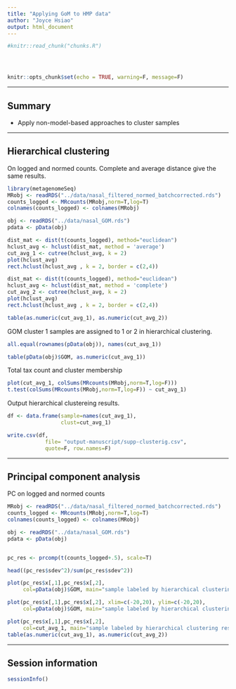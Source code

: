 ```yaml
---
title: "Applying GoM to HMP data"
author: "Joyce Hsiao"
output: html_document
---
```


<!-- The file analysis/chunks.R contains chunks that define default settings
shared across the workflowr files. -->
```r
#knitr::read_chunk("chunks.R")
```

<!-- Update knitr chunk options -->
```r
```

<!-- Insert the date the file was last updated -->
```r
```

<!-- Insert the code version (Git commit SHA1) if Git repository exists and R
 package git2r is installed -->
```r
```

```r
knitr::opts_chunk$set(echo = TRUE, warning=F, message=F)
```

---

## Summary

* Apply non-model-based approaches to cluster samples


---

## Hierarchical clustering

On logged and normed counts. Complete and average distance give the same results. 

```r
library(metagenomeSeq)
MRobj <- readRDS("../data/nasal_filtered_normed_batchcorrected.rds")
counts_logged <- MRcounts(MRobj,norm=T,log=T)
colnames(counts_logged) <- colnames(MRobj)

obj <- readRDS("../data/nasal_GOM.rds")
pdata <- pData(obj)

dist_mat <- dist(t(counts_logged), method="euclidean")
hclust_avg <- hclust(dist_mat, method = 'average')
cut_avg_1 <- cutree(hclust_avg, k = 2)
plot(hclust_avg)
rect.hclust(hclust_avg , k = 2, border = c(2,4))

dist_mat <- dist(t(counts_logged), method="euclidean")
hclust_avg <- hclust(dist_mat, method = 'complete')
cut_avg_2 <- cutree(hclust_avg, k = 2)
plot(hclust_avg)
rect.hclust(hclust_avg , k = 2, border = c(2,4))

table(as.numeric(cut_avg_1), as.numeric(cut_avg_2))
```


GOM cluster 1 samples are assigned to 1 or 2 in hierarchical clustering.

```r
all.equal(rownames(pData(obj)), names(cut_avg_1))

table(pData(obj)$GOM, as.numeric(cut_avg_1))
```


Total tax count and cluster membership

```r
plot(cut_avg_1, colSums(MRcounts(MRobj,norm=T,log=F)))
t.test(colSums(MRcounts(MRobj,norm=T,log=F)) ~ cut_avg_1)
```


Output hierarchical clustereing results.

```r
df <- data.frame(sample=names(cut_avg_1),
                 clust=cut_avg_1)

write.csv(df,
            file= "output-manuscript/supp-clusterig.csv",
            quote=F, row.names=F)
```



---

## Principal component analysis

PC on logged and normed counts 

```r
MRobj <- readRDS("../data/nasal_filtered_normed_batchcorrected.rds")
counts_logged <- MRcounts(MRobj,norm=T,log=T)
colnames(counts_logged) <- colnames(MRobj)

obj <- readRDS("../data/nasal_GOM.rds")
pdata <- pData(obj)


pc_res <- prcomp(t(counts_logged+.5), scale=T)

head((pc_res$sdev^2)/sum(pc_res$sdev^2))

plot(pc_res$x[,1],pc_res$x[,2],
     col=pData(obj)$GOM, main="sample labeled by hierarchical clustering results")  

plot(pc_res$x[,1],pc_res$x[,2], xlim=c(-20,20), ylim=c(-20,20),
     col=pData(obj)$GOM, main="sample labeled by hierarchical clustering results")  

plot(pc_res$x[,1],pc_res$x[,2],
     col=cut_avg_1, main="sample labeled by hierarchical clustering results")  
table(as.numeric(cut_avg_1), as.numeric(cut_avg_2))
```




---

## Session information

```r
sessionInfo()
```

